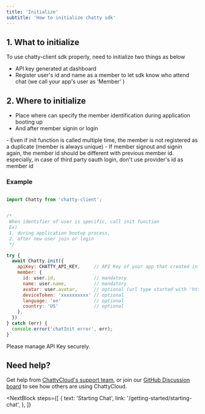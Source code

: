 ```yaml
---
title: 'Initialize'
subtitle: 'How to initialize chatty sdk'
---
```


## 1. What to initialize

To use chatty-client sdk properly, need to initialize two things as below

- API key generated at dashboard
- Register user's id and name as a member to let sdk know who attend chat (we call your app's user as 'Member' )


## 2. Where to initialize
- Place where can specify the member identification during application booting up
- And after member signin or login


<InfoBlock type="note">
- Even if init function is called multiple time, the member is not registered as a duplicate (member is always unique)
- If member signout and signin again, the member id should be different with previous member id. especially, in case of third party oauth login, don't use provider's id as member id
</InfoBlock>


### Example

```javascript

import Chatty from 'chatty-client';


/*
 When identifier of user is specific, call init function
 Ex) 
 1. during application bootup process, 
 2. after new user join or login
 */

try {
  await Chatty.init({
    apiKey: CHATTY_API_KEY,     // API Key of your app that created in dashboard 
    member: {
      id: user.id,              // mandatory
      name: user.name,          // mandatory
      avatar: user.avatar,      // optional (url type started with 'https://')  
      deviceToken: 'xxxxxxxxxx' // optional 
      language: 'en'            // optional
      country: 'US'             // optional
    },
  })
} catch (err) {
  console.error('chatInit error', err);
}

```
<InfoBlock type="warning">
  Please manage API Key securely.
</InfoBlock>



## Need help?

Get help from [ChattyCloud's support team](https://www.chatty-cloud.com/support), or join our [GitHub Discussion board](https://github.com/chatty-cloud/beta/discussions) to see how others are using ChattyCloud.

<NextBlock
  steps={[
    {
      text: 'Starting Chat',
      link: '/getting-started/starting-chat',
    },
  ]}
></NextBlock>
